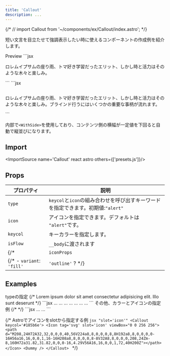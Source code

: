 ```yaml
---
title: 'Callout'
description: ...
---
```



{/* // import Callout from '~/components/ex/Callout/index.astro'; */}



短い文言を目立たせて強調表示したい時に使えるコンポーネントの作成例を紹介します。


<Preview>
	<PreviewTitle>Preview</PreviewTitle>
	<PreviewArea resize p='30'>
		<Callout>
			<Dummy lang='ja' />
		</Callout>
	</PreviewArea>
	<PreviewCode slot='tab' label='JSX'>
		```jsx
		<Callout>
			<p>ロレムイプサムの座り雨、トマ好き学習だったエリット、しかし時と活力はそのような木々と楽しみ。</p>
		</Callout>
		```
	</PreviewCode>
	<PreviewCode slot='tab' label='HTML'>
		```jsx
		<div class="c--callout l--withSide u--colbox -p:20 -bd: -bdrs:2 -g:20" style="--keycol:var(--red)">
			<div class="c--callout__icon l--center -c: -fz:xl -p:5" data-is-side style='--c:var(--keycol)'>
				<svg xmlns="http://www.w3.org/2000/svg" viewBox="0 0 256 256" width="1em" height="1em" fill="currentColor" focusable="false" class="l--icon" aria-hidden="true">...</svg>
			</div>
			<div class="c--callout__body">
				<p>ロレムイプサムの座り雨、トマ好き学習だったエリット、しかし時と活力はそのような木々と楽しみ。ブラインド行うにはいくつかの重要な事柄が流れます。</p>
			</div>
		 </div>
		```
	</PreviewCode>
</Preview>

内部で`<WithSide>`を使用しており、コンテンツ側の横幅が一定値を下回ると自動で縦並びになります。

## Import

<ImportSource name='Callout' react astro others={['presets.js']}/>


## Props

| プロパティ | 説明 |
|---|---|
|`type`|`keycol`と`icon`の組み合わせを呼び出すキーワードを指定できます。初期値:`"alert"`|
|`icon`| アイコンを指定できます。デフォルトは `"alert"`です。|
|`keycol`| キーカラーを指定します。|
|`isFlow`|`__body`に渡されます|
{/* | `iconProps` | アイコン（`<Icon>`）に渡すpropsを指定できます。| */}
{/* - `variant`: `'fill'` | `'outline'` ? */}


## Examples


<Preview>
	<PreviewTitle>
		typeの指定
	</PreviewTitle>
	<PreviewArea p='30'>
		<Callout type='alert' bdrs='2'>
			<Dummy lang='ja' length='codes' />
		</Callout>
		<Callout type='point' bdrs='2'>
			<Dummy lang='ja' length='codes' />
		</Callout>
		<Callout type='warning' bdrs='2'>
			<Dummy lang='ja' length='codes' />
		</Callout>
		<Callout type='check' bdrs='2'>
			<Dummy lang='ja' length='codes' />
		</Callout>
		<Callout type='info' bdrs='2'>
			<Dummy lang='ja' length='codes' />
		</Callout>
		<Callout type='help' bdrs='2'>
			<Dummy lang='ja' length='codes' />
		</Callout>
		<Callout type='note' bdrs='2'>
			<Dummy lang='ja' length='codes' />
		</Callout>
		{/* <Callout icon={Book}>
			Lorem ipsum dolor sit amet consectetur adipisicing elit. Illo sunt deserunt
		</Callout> */}
	</PreviewArea>
	<PreviewCode slot='tab' label='JSX'>
	```jsx
	<Callout type='alert' bdrs='2'>...</Callout>
	<Callout type='point' bdrs='2'>...</Callout>
	<Callout type='warning' bdrs='2'>...</Callout>
	<Callout type='check' bdrs='2'>...</Callout>
	<Callout type='info' bdrs='2'>...</Callout>
	<Callout type='help' bdrs='2'>...</Callout>
	<Callout type='note' bdrs='2'>...</Callout>
	```
	</PreviewCode>
</Preview>


<Preview>
	<PreviewTitle>
		その他、カラーとアイコンの指定例
	</PreviewTitle>
	<PreviewArea p='30'>
		<Callout icon='good' keycol='pink'>
			<Dummy lang='ja' length='codes' />
		</Callout>
		{/* <Callout icon='bad' keycol='blue'>
			<Dummy lang='ja' length='codes' />
		</Callout> */}
		<Callout icon='book' keycol='#185b6e'>
			<Dummy lang='ja' length='codes' />
		</Callout>
	</PreviewArea>
	<PreviewCode slot='tab' label='JSX'>
	```jsx
	<Callout icon='good' keycol='green'>...</Callout>
	<Callout icon='book' keycol='#185b6e'>...</Callout>
	```
	</PreviewCode>
</Preview>


{/* <Preview>
	<PreviewTitle>
		Astroでアイコンをslotから指定する例
	</PreviewTitle>
	<PreviewArea resize p='30'>
		<Callout keycol='#185b6e'>
			<Icon tag='svg' slot='icon' viewBox="0 0 256 256">
				<path d="M208,24H72A32,32,0,0,0,40,56V224a8,8,0,0,0,8,8H192a8,8,0,0,0,0-16H56a16,16,0,0,1,16-16H208a8,8,0,0,0,8-8V32A8,8,0,0,0,208,24Zm-8,160H72a31.82,31.82,0,0,0-16,4.29V56A16,16,0,0,1,72,40H200Z"></path>
			</Icon>
			<Dummy />
		</Callout>
	</PreviewArea>
	<PreviewCode slot='tab' label='Astro'>
		```jsx "slot='icon'"
		<Callout keycol='#185b6e'>
			<Icon tag='svg' slot='icon' viewBox="0 0 256 256">
				<path d="M208,24H72A32,32,0,0,0,40,56V224a8,8,0,0,0,8,8H192a8,8,0,0,0,0-16H56a16,16,0,0,1,16-16H208a8,8,0,0,0,8-8V32A8,8,0,0,0,208,24Zm-8,160H72a31.82,31.82,0,0,0-16,4.29V56A16,16,0,0,1,72,40H200Z"></path>
			</Icon>
			<Dummy />
		</Callout>
		```
	</PreviewCode>
</Preview> */}

